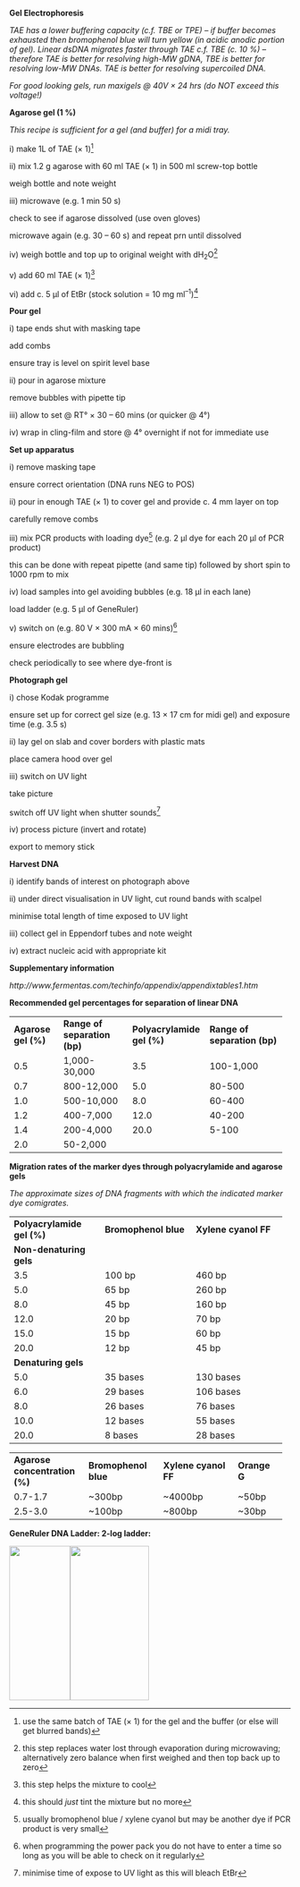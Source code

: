 **Gel Electrophoresis**

*TAE has a lower buffering capacity (c.f. TBE or TPE) -- if buffer
becomes exhausted then bromophenol blue will turn yellow (in acidic
anodic portion of gel). Linear dsDNA migrates faster through TAE c.f.
TBE (c. 10 %) -- therefore TAE is better for resolving high-MW gDNA, TBE
is better for resolving low-MW DNAs. TAE is better for resolving
supercoiled DNA.*

*For good looking gels, run maxigels @ 40V × 24 hrs (do NOT exceed this
voltage!)*

**Agarose gel (1 %)**

*This recipe is sufficient for a gel (and buffer) for a midi tray.*

i\) make 1L of TAE (× 1)[^1]

ii\) mix 1.2 g agarose with 60 ml TAE (× 1) in 500 ml screw-top bottle

weigh bottle and note weight

iii\) microwave (e.g. 1 min 50 s)

check to see if agarose dissolved (use oven gloves)

microwave again (e.g. 30 -- 60 s) and repeat prn until dissolved

iv\) weigh bottle and top up to original weight with dH~2~O[^2]

v\) add 60 ml TAE (× 1)[^3]

vi\) add c. 5 μl of EtBr (stock solution = 10 mg ml^--1^)[^4]

**Pour gel**

i\) tape ends shut with masking tape

add combs

ensure tray is level on spirit level base

ii\) pour in agarose mixture

remove bubbles with pipette tip

iii\) allow to set @ RT° × 30 -- 60 mins (or quicker @ 4°)

iv\) wrap in cling-film and store @ 4° overnight if not for immediate
use

**Set up apparatus**

i\) remove masking tape

ensure correct orientation (DNA runs NEG to POS)

ii\) pour in enough TAE (× 1) to cover gel and provide c. 4 mm layer on
top

carefully remove combs

iii\) mix PCR products with loading dye[^5] (e.g. 2 μl dye for each 20
μl of PCR product)

this can be done with repeat pipette (and same tip) followed by short
spin to 1000 rpm to mix

iv\) load samples into gel avoiding bubbles (e.g. 18 μl in each lane)

load ladder (e.g. 5 μl of GeneRuler)

v\) switch on (e.g. 80 V × 300 mA × 60 mins)[^6]

ensure electrodes are bubbling

check periodically to see where dye-front is

**Photograph gel**

i\) chose Kodak programme

ensure set up for correct gel size (e.g. 13 × 17 cm for midi gel) and
exposure time (e.g. 3.5 s)

ii\) lay gel on slab and cover borders with plastic mats

place camera hood over gel

iii\) switch on UV light

take picture

switch off UV light when shutter sounds[^7]

iv\) process picture (invert and rotate)

export to memory stick

**Harvest DNA**

i\) identify bands of interest on photograph above

ii\) under direct visualisation in UV light, cut round bands with
scalpel

minimise total length of time exposed to UV light

iii\) collect gel in Eppendorf tubes and note weight

iv\) extract nucleic acid with appropriate kit

**Supplementary information**

*http://www.fermentas.com/techinfo/appendix/appendixtables1.htm*

**Recommended gel percentages for separation of linear DNA**

  ------------- ------------------- ------------------ ---------------------
  **Agarose gel **Range of          **Polyacrylamide   **Range of separation
  (%)**         separation (bp)**   gel (%)**          (bp)**

  0.5           1,000-30,000        3.5                100-1,000

  0.7           800-12,000          5.0                80-500

  1.0           500-10,000          8.0                60-400

  1.2           400-7,000           12.0               40-200

  1.4           200-4,000           20.0               5-100

  2.0           50-2,000                               
  ------------- ------------------- ------------------ ---------------------

**Migration rates of the marker dyes through polyacrylamide and agarose
gels**

*The approximate sizes of DNA fragments with which the indicated marker
dye comigrates.*

  ----------------------- ----------------------- -----------------------
  **Polyacrylamide gel    **Bromophenol blue**    **Xylene cyanol FF**
  (%)**                                           

                                                  

  **Non-denaturing gels**                         

  3.5                     100 bp                  460 bp

  5.0                     65 bp                   260 bp

  8.0                     45 bp                   160 bp

  12.0                    20 bp                   70 bp

  15.0                    15 bp                   60 bp

  20.0                    12 bp                   45 bp

                                                  

  **Denaturing gels**                             

  5.0                     35 bases                130 bases

  6.0                     29 bases                106 bases

  8.0                     26 bases                76 bases

  10.0                    12 bases                55 bases

  20.0                    8 bases                 28 bases
  ----------------------- ----------------------- -----------------------

  ------------------- ------------------- ------------------- ------------
  **Agarose           **Bromophenol       **Xylene cyanol     **Orange G**
  concentration (%)** blue**              FF**                

  0.7-1.7             \~300bp             \~4000bp            \~50bp

  2.5-3.0             \~100bp             \~800bp             \~30bp
  ------------------- ------------------- ------------------- ------------

**GeneRuler DNA Ladder: 2-log ladder:**

![](media/image1.png){width="1.136111111111111in"
height="2.875in"}![](media/image2.jpeg){width="1.4631944444444445in"
height="2.875in"}

[^1]: use the same batch of TAE (× 1) for the gel and the buffer (or
    else will get blurred bands)

[^2]: this step replaces water lost through evaporation during
    microwaving; alternatively zero balance when first weighed and then
    top back up to zero

[^3]: this step helps the mixture to cool

[^4]: this should *just* tint the mixture but no more

[^5]: usually bromophenol blue / xylene cyanol but may be another dye if
    PCR product is very small

[^6]: when programming the power pack you do not have to enter a time so
    long as you will be able to check on it regularly

[^7]: minimise time of expose to UV light as this will bleach EtBr

